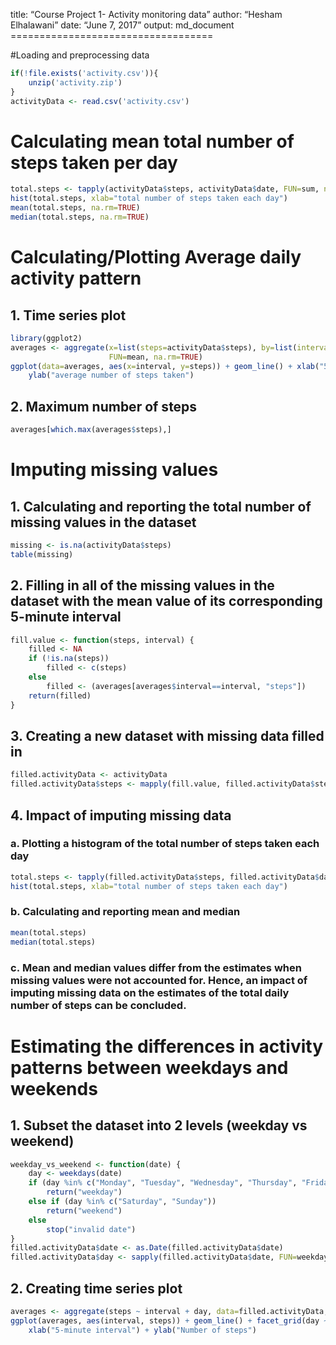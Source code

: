 
title: "Course Project 1- Activity monitoring data"
author: "Hesham Elhalawani"
date: "June 7, 2017"
output: md_document
===================================

#Loading and preprocessing data


```{r, echo = TRUE}
if(!file.exists('activity.csv')){
    unzip('activity.zip')
}
activityData <- read.csv('activity.csv')
```

# Calculating mean total number of steps taken per day

```{r, echo = TRUE}
total.steps <- tapply(activityData$steps, activityData$date, FUN=sum, na.rm=TRUE)
hist(total.steps, xlab="total number of steps taken each day")
mean(total.steps, na.rm=TRUE)
median(total.steps, na.rm=TRUE)
```


# Calculating/Plotting Average daily activity pattern

## 1. Time series plot

```{r, echo = TRUE}
library(ggplot2)
averages <- aggregate(x=list(steps=activityData$steps), by=list(interval=activityData$interval),
                      FUN=mean, na.rm=TRUE)
ggplot(data=averages, aes(x=interval, y=steps)) + geom_line() + xlab("5-minute interval") +
    ylab("average number of steps taken")
```

## 2. Maximum number of steps

```{r, echo = TRUE}
averages[which.max(averages$steps),]
```


# Imputing missing values

## 1. Calculating and reporting the total number of missing values in the dataset

```{r, echo = TRUE}
missing <- is.na(activityData$steps)
table(missing)
```

## 2. Filling in all of the missing values in the dataset with the mean value of its corresponding 5-minute interval

```{r, echo = TRUE}
fill.value <- function(steps, interval) {
    filled <- NA
    if (!is.na(steps))
        filled <- c(steps)
    else
        filled <- (averages[averages$interval==interval, "steps"])
    return(filled)
}
```

## 3. Creating a new dataset with missing data filled in

```{r, echo = TRUE}
filled.activityData <- activityData
filled.activityData$steps <- mapply(fill.value, filled.activityData$steps, filled.activityData$interval)
```

## 4. Impact of imputing missing data

### a. Plotting a histogram of the total number of steps taken each day

```{r, echo = TRUE}
total.steps <- tapply(filled.activityData$steps, filled.activityData$date, FUN=sum)
hist(total.steps, xlab="total number of steps taken each day")
```

### b. Calculating and reporting mean and median
```{r, echo = TRUE}
mean(total.steps)
median(total.steps)
```

### c. Mean and median values differ from the estimates when missing values were not accounted for. Hence, an impact of imputing missing data on the estimates of the total daily number of steps can be concluded.

# Estimating the differences in activity patterns between weekdays and weekends

## 1. Subset the dataset into 2 levels (weekday vs weekend)

```{r, echo = TRUE}
weekday_vs_weekend <- function(date) {
    day <- weekdays(date)
    if (day %in% c("Monday", "Tuesday", "Wednesday", "Thursday", "Friday"))
        return("weekday")
    else if (day %in% c("Saturday", "Sunday"))
        return("weekend")
    else
        stop("invalid date")
}
filled.activityData$date <- as.Date(filled.activityData$date)
filled.activityData$day <- sapply(filled.activityData$date, FUN=weekday_vs_weekend)
```

## 2. Creating time series plot

```{r, echo = TRUE}
averages <- aggregate(steps ~ interval + day, data=filled.activityData, mean)
ggplot(averages, aes(interval, steps)) + geom_line() + facet_grid(day ~ .) +
    xlab("5-minute interval") + ylab("Number of steps")
```


